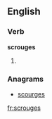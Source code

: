 
==English==

===Verb===
'''scrouges'''

# {{third-person singular of|scrouge}}

===Anagrams===
* [[scourges#English|scourges]]

[[fr:scrouges]]